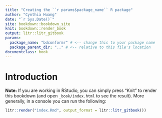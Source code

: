 ```yaml
---
title: "Creating the ``r params$package_name`` R package"
author: "Cynthia Huang"
date: "`r Sys.Date()`"
site: bookdown::bookdown_site
knit: bookdown::render_book
output: litr::litr_gitbook
params:
  package_name: "bdconformr" # <-- change this to your package name
  package_parent_dir: ".." # <-- relative to this file's location
documentclass: book
---
```


# Introduction

**Note:** If you are working in RStudio, you can simply press "Knit" to render this bookdown (and open `_book/index.html` to see the result).  More generally, in a console you can run the following:

```r
litr::render("index.Rmd", output_format = litr::litr_gitbook())
```
